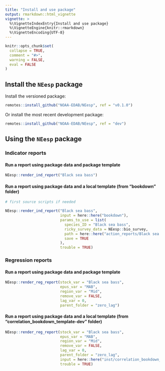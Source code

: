 ```yaml
---
title: "Install and use package"
output: rmarkdown::html_vignette
vignette: >
  %\VignetteIndexEntry{Install and use package}
  %\VignetteEngine{knitr::rmarkdown}
  %\VignetteEncoding{UTF-8}
---
```


```r
knitr::opts_chunk$set(
  collapse = TRUE,
  comment = "#>",
  warning = FALSE,
  eval = FALSE
)
```

## Install the `NEesp` package

Install the versioned package:
```r
remotes::install_github("NOAA-EDAB/NEesp", ref = "v0.1.0")
```

Or install the most recent development package:
```r
remotes::install_github("NOAA-EDAB/NEesp", ref = "dev")
```

## Using the `NEesp` package

### Indicator reports

#### Run a report using package data and package template
```r
NEesp::render_ind_report("Black sea bass")
```

#### Run a report using package data and a local template (from "bookdown" folder)
```r
# first source scripts if needed

NEesp::render_ind_report("Black sea bass", 
                         input = here::here("bookdown"),
                         params_to_use = list(
                           species_ID = "Black sea bass",
                           ricky_survey_data = NEesp::bio_survey,
                           path = here::here("action_reports/Black sea bass", "figures//"),
                           save = TRUE
                         ), 
                         trouble = TRUE)
```

### Regression reports

#### Run a report using package data and package template
```r
NEesp::render_reg_report(stock_var = "Black sea bass",
                         epus_var = "MAB",
                         region_var = "Mid",
                         remove_var = FALSE,
                         lag_var = 0,
                         parent_folder = "zero_lag")
```

#### Run a report using package data and a local template (from "correlation_bookdown_template-dev" folder)
```r
NEesp::render_reg_report(stock_var = "Black sea bass",
                         epus_var = "MAB",
                         region_var = "Mid",
                         remove_var = FALSE,
                         lag_var = 0,
                         parent_folder = "zero_lag",
                         input = here::here("inst/correlation_bookdown_template"),
                         trouble = TRUE)
```



